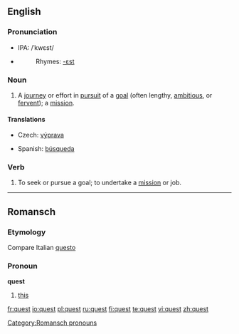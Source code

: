 {{see|QUEST}}
==English==
{{wikipedia}}
===Pronunciation===
* IPA: /ˈkwɛst/
*{{audio|en-us-quest.ogg|Audio (US)}}
*:Rhymes: [[Rhymes:English:-ɛst|-ɛst]]

===Noun===
{{en-noun}}

# A [[journey]] or effort in [[pursuit]] of a [[goal]] (often lengthy, [[ambitious]], or [[fervent]]); a [[mission]].

====Translations====
{{trans-top|journey or effort in pursuit of a goal}}
*Czech: [[výprava]] {{f}}
{{trans-mid}}
*Spanish: [[búsqueda]] {{f}}
{{trans-bottom}}

===Verb===
{{en-verb}}

# To seek or pursue a goal; to undertake a [[mission]] or job.

----

==Romansch==

===Etymology===
Compare Italian [[questo]]

===Pronoun===
'''quest'''

# [[this]]

[[Category:Romansch pronouns]]

[[fr:quest]]
[[io:quest]]
[[pl:quest]]
[[ru:quest]]
[[fi:quest]]
[[te:quest]]
[[vi:quest]]
[[zh:quest]]